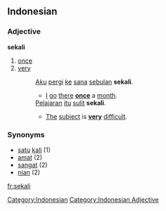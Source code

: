 ==Indonesian==
[[Category:Indonesian]]
[[Category:Indonesian Adjective]]
===Adjective===
'''sekali'''

# [[once]]
# [[very]]
#: [[aku|Aku]] [[pergi]] [[ke]] [[sana]] [[bulan|sebulan]] '''sekali'''.
#:* [[I]] [[go]] [[there]] '''[[once]]''' a [[month]].
#: [[Pelajaran]] [[itu]] [[sulit]] '''sekali'''.
#:* [[the|The]] [[subject]] is '''[[very]]''' [[difficult]].

===Synonyms===
* [[satu]] [[kali]] (1)
* [[amat]] (2)
* [[sangat]] (2)
* [[nian]] (2)

[[fr:sekali]]